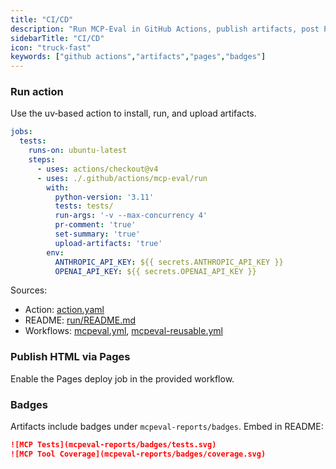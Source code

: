 ```yaml
---
title: "CI/CD"
description: "Run MCP‑Eval in GitHub Actions, publish artifacts, post PR comments, and add badges."
sidebarTitle: "CI/CD"
icon: "truck-fast"
keywords: ["github actions","artifacts","pages","badges"]
---
```


### Run action

Use the uv‑based action to install, run, and upload artifacts.

```yaml
jobs:
  tests:
    runs-on: ubuntu-latest
    steps:
      - uses: actions/checkout@v4
      - uses: ./.github/actions/mcp-eval/run
        with:
          python-version: '3.11'
          tests: tests/
          run-args: '-v --max-concurrency 4'
          pr-comment: 'true'
          set-summary: 'true'
          upload-artifacts: 'true'
        env:
          ANTHROPIC_API_KEY: ${{ secrets.ANTHROPIC_API_KEY }}
          OPENAI_API_KEY: ${{ secrets.OPENAI_API_KEY }}
```

Sources:
- Action: [action.yaml](../.github/actions/mcp-eval/run/action.yaml)
- README: [run/README.md](../.github/actions/mcp-eval/run/README.md)
- Workflows: [mcpeval.yml](../.github/workflows/mcpeval.yml), [mcpeval-reusable.yml](../.github/workflows/mcpeval-reusable.yml)

### Publish HTML via Pages

Enable the Pages deploy job in the provided workflow.

### Badges

Artifacts include badges under `mcpeval-reports/badges`. Embed in README:

```markdown
![MCP Tests](mcpeval-reports/badges/tests.svg)
![MCP Tool Coverage](mcpeval-reports/badges/coverage.svg)
```

<!-- TODO: Add screenshots of the PR comment, the summary, and the published HTML report on Pages. -->


